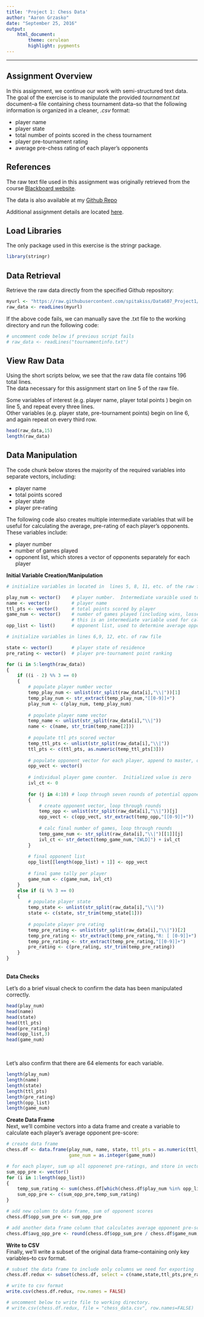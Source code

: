 ```yaml
---
title: 'Project 1: Chess Data'
author: "Aaron Grzasko"
date: "September 25, 2016"
output: 
    html_document:
        theme: cerulean
        highlight: pygments
---
```


---
## Assignment Overview  
In this assignment, we continue our work with semi-structured text data.  The goal of the exercise is to manipulate the provided *tournament.txt* document--a file containing chess tournament data--so that the following information is organized in a cleaner, *.csv* format:  
  
* player name
* player state
* total number of points scored in the chess tournament  
* player pre-tournament rating  
* average pre-chess rating of each player's opponents  
  
##  References  
The raw text file used in this assignment was originally retrieved from the course [Blackboard website](https://bbhosted.cuny.edu/bbcswebdav/pid-25842547-dt-content-rid-119781398_1/courses/SPS01_DATA_607_01_1169_1/SPS01_DATA_607_01_1169_1_ImportedContent_20160815114002/SPS01_DATA_607_01_1162_1_ImportedContent_20160126062155/tournamentinfo.txt).
  
The data is also available at my [Github Repo](https://raw.githubusercontent.com/spitakiss/Data607_Project1/master/tournamentinfo.txt)  

Additional assignment details are located [here](https://bbhosted.cuny.edu/bbcswebdav/pid-25842547-dt-content-rid-119781399_1/xid-119781399_1).

## Load Libraries  
  
The only package used in this exercise is the stringr package.

```r
library(stringr)
```
  
  
## Data Retrieval  

Retrieve the raw data directly from the specified Github repository:    
```r
myurl <- "https://raw.githubusercontent.com/spitakiss/Data607_Project1/master/tournamentinfo.txt"
raw_data <- readLines(myurl)
```

If the above code fails, we can manually save the .txt file to the working directory and run the following code:  
```r
# uncomment code below if previous script fails
# raw_data <- readLines("tournamentinfo.txt")
```

## View Raw Data  

Using the short scripts below, we see that the raw data file contains 196 total lines.  
The data necessary for this assignment start on line 5 of the raw file.

Some variables of interest (e.g. player name, player total points ) begin on line 5, and repeat every three lines.  
Other variables (e.g. player state, pre-tournament points) begin on line 6, and again repeat on every third row.  
  
```r
head(raw_data,15)
length(raw_data)
``` 
  
## Data Manipulation  
  
The code chunk below stores the majority of the required variables into separate vectors, including:    
  
* player name
* total points scored
* player state
* player pre-rating  
  
The following code also creates multiple intermediate variables that will be useful for calculating the average, pre-rating of each player's opponents.  These variables include:  
  
* player number
* number of games played
* opponent list, which stores a vector of opponents separately for each player  
  
**Initial Variable Creation/Manipulation**  
```r

# initialize variables in located in  lines 5, 8, 11, etc. of the raw file 

play_num <- vector()    # player number.  Intermediate varaible used to calculate opponent pre-scores
name <- vector()        # player name
ttl_pts <- vector()     # total points scored by player
game_num <- vector()    # number of games played (including wins, losses, and draws only).  
                        # this is an intermediate variable used for calculating average opponent pre-scores                             
opp_list <- list()      # opponent list, used to determine average opponent pre-scores

# initialize variables in lines 6,9, 12, etc. of raw file

state <- vector()       # player state of residence
pre_rating <- vector()  # player pre-tournament point ranking

for (i in 5:length(raw_data))
{
    if ((i - 2) %% 3 == 0)
    {
        # populate player number vector
        temp_play_num <- unlist(str_split(raw_data[i],"\\|"))[1]
        temp_play_num <- str_extract(temp_play_num,"[[0-9]]+")
        play_num <- c(play_num, temp_play_num)  
          
        # populate player name vector
        temp_name <- unlist(str_split(raw_data[i],"\\|"))
        name <- c(name, str_trim(temp_name[2]))  
        
        # populate ttl pts scored vector
        temp_ttl_pts <- unlist(str_split(raw_data[i],"\\|"))
        ttl_pts <- c(ttl_pts, as.numeric(temp_ttl_pts[3]))
        
        # populate opponent vector for each player, append to master, opponent list
        opp_vect <- vector()
        
        # individual player game counter.  Initialized value is zero  
        ivl_ct <- 0
        
        for (j in 4:10) # loop through seven rounds of potential opponents
        {
            # create opponent vector, loop through rounds 
            temp_opp <- unlist(str_split(raw_data[i],"\\|"))[j]
            opp_vect <- c(opp_vect, str_extract(temp_opp,"[[0-9]]+"))
            
            # calc final number of games, loop through rounds
            temp_game_num <- str_split(raw_data[i],"\\|")[[1]][j]
            ivl_ct <- str_detect(temp_game_num,"[WLD]") + ivl_ct
        }
        
        # final opponent list
        opp_list[[length(opp_list) + 1]] <- opp_vect
        
        # final game tally per player
        game_num <- c(game_num, ivl_ct)
    }
    else if (i %% 3 == 0)
    {
        # populate player state
        temp_state <- unlist(str_split(raw_data[i],"\\|"))
        state <- c(state, str_trim(temp_state[1]))   
        
        # populate player pre rating
        temp_pre_rating <- unlist(str_split(raw_data[i],"\\|"))[2]
        temp_pre_rating <- str_extract(temp_pre_rating,"R: [ [0-9]]+")  
        temp_pre_rating <- str_extract(temp_pre_rating,"[[0-9]]+")
        pre_rating <- c(pre_rating, str_trim(temp_pre_rating))
    }
}

```
<br>
**Data Checks**  

Let's do a brief visual check to confirm the data has been manipulated correctly.  
```r
head(play_num)
head(name)
head(state)
head(ttl_pts)
head(pre_rating)
head(opp_list,3)
head(game_num)
```
<br>  

Let's also confirm that there are 64 elements for each variable.  
```r
length(play_num)
length(name)
length(state)
length(ttl_pts)
length(pre_rating)
length(opp_list)
length(game_num)

```


**Create Data Frame**  
Next, we'll combine vectors into a data frame and create a variable to calculate each player's average opponent pre-score: 
<br>  
```r
# create data frame
chess.df <- data.frame(play_num, name, state, ttl_pts = as.numeric(ttl_pts), pre_rating = as.numeric(pre_rating),
                       game_num = as.integer(game_num))

# for each player, sum up all opponenet pre-ratings, and store in vector, sum_opp_pre
sum_opp_pre <- vector()
for (i in 1:length(opp_list))
{
    temp_sum_rating <- sum(chess.df[which(chess.df$play_num %in% opp_list[[i]]),]$pre_rating)
    sum_opp_pre <- c(sum_opp_pre,temp_sum_rating)
}

# add new column to data frame, sum of opponent scores
chess.df$opp_sum_pre <- sum_opp_pre

# add another data frame column that calculates average opponent pre-score 
chess.df$avg_opp_pre <- round(chess.df$opp_sum_pre / chess.df$game_num,0)


```

**Write to CSV**  
Finally, we'll write a subset of the original data frame--containing only key variables--to csv format.  
  
```r

# subset the data frame to include only columns we need for exporting
chess.df.redux <- subset(chess.df, select = c(name,state,ttl_pts,pre_rating,avg_opp_pre))

# write to csv format
write.csv(chess.df.redux, row.names = FALSE)

# uncomment below to write file to working directory. 
# write.csv(chess.df.redux, file = "chess_data.csv", row.names=FALSE)
```


